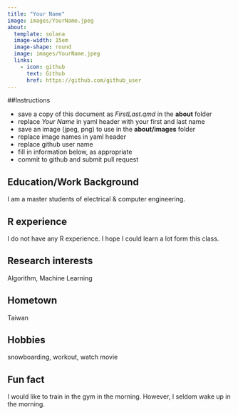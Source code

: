 ```yaml
---
title: "Your Name"
image: images/YourName.jpeg
about:
  template: solana
  image-width: 15em
  image-shape: round
  image: images/YourName.jpeg
  links:
    - icon: github
      text: Github
      href: https://github.com/github_user
---
```


##Instructions

  - save a copy of this document as *FirstLast.qmd* in the **about** folder
  - replace *Your Name* in yaml header with your first and last name
  - save an image (jpeg, png) to use in the **about/images** folder
  - replace image names in yaml header
  - replace github user name
  - fill in information below, as appropriate
  - commit to github and submit pull request

## Education/Work Background
I am a master students of electrical & computer engineering.


## R experience
I do not have any R experience. I hope I could learn a lot form this class. 

## Research interests
Algorithm, Machine Learning

## Hometown
Taiwan

## Hobbies
snowboarding, workout, watch movie
 
## Fun fact
I would like to train in the gym in the morning. However, I seldom wake up in the morning.

